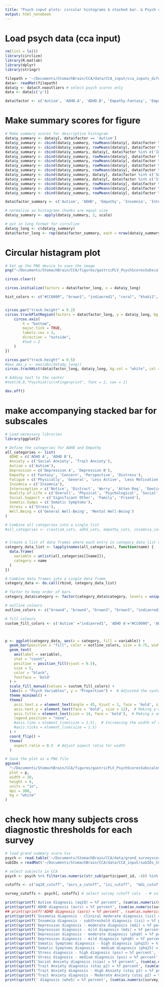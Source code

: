 ```yaml
---
title: "Psych input plots: circular histograms & stacked bar. & Psych cutoff percentages"
output: html_notebook
---
```


# Load psych data (cca input)
```r
rm(list = ls())
library(circlize)
library(R.matlab)
library(dplyr)
library(stringr)

filepath = '~/Documents/StomachBrain/CCA/data/CCA_input/cca_inputs_difumo256_gastricPLV_PsychScoresSubscales.mat'
data<- readMat(filepath)
data$y <- data$Y.nooutliers # select psych scores only
data <- data[c('y')]

data$factor <- c('Autism', 'ADHD.A', 'ADHD.B', 'Empathy.Fantasy', 'Empathy.Concern', 'Empathy.Perspective', 'Empathy.Distress', 'Insomnia', 'Intero.Notice', 'Intero.Not.Distract', 'Intero.Not.Worry', 'Intero.Attention.Regulation', 'Intero.Emotion.Aware', 'Intero.Self.Regulate', 'Intero.Body.Listen', 'Intero.Trusting' , 'Depression.B', 'Physical.Fatigue', 'General.Fatigue', 'Reduced.Active', 'Reduced.Motivation', 'Mental.Fatigue', 'Support.Sig.Other', 'Support.Family', 'Support.Friend', 'Depression.A', 'Somatic.Symptoms', 'Stress', 'Social.Anxiety', 'Anxiety.Trait', 'Well-Being', 'Ment.Well-Being', 'Quality.Life.General', 'Quality.Life.Physical', 'Quality.Life.Psychological', 'Quality.Life.Social', 'Quality.Life.Environment')

```


# Make summary scores for figure
```r

# Make summary scores for descriptive histogram
data$y_summary <- data$y[, data$factor == 'Autism'] 
data$y_summary <- cbind(data$y_summary, rowMeans(data$y[, data$factor %in% c('ADHD.A', 'ADHD.B')]))
data$y_summary <- cbind(data$y_summary, rowMeans(data$y[, data$factor %in% c('Empathy.Fantasy', 'Empathy.Concern', 'Empathy.Perspective', 'Empathy.Distress')]))
data$y_summary <- cbind(data$y_summary, data$y[, data$factor %in% c('Insomnia')])
data$y_summary <- cbind(data$y_summary, rowMeans(data$y[, data$factor %in% c('Intero.Notice', 'Intero.Not.Distract', 'Intero.Not.Worry', 'Intero.Attention.Regulation', 'Intero.Emotion.Aware', 'Intero.Self.Regulate', 'Intero.Body.Listen', 'Intero.Trusting')]))
data$y_summary <- cbind(data$y_summary, rowMeans(data$y[, data$factor %in% c('Depression.B', 'Depression.A')]))
data$y_summary <- cbind(data$y_summary, rowMeans(data$y[, data$factor %in% c('Physical.Fatigue', 'General.Fatigue', 'Reduced.Active', 'Reduced.Motivation', 'Mental.Fatigue')]))
data$y_summary <- cbind(data$y_summary, rowMeans(data$y[, data$factor %in% c('Support.Sig.Other', 'Support.Family', 'Support.Friend')]))
data$y_summary <- cbind(data$y_summary, data$y[, data$factor %in% c('Somatic.Symptoms')])
data$y_summary <- cbind(data$y_summary, data$y[, data$factor %in% c('Stress')])
data$y_summary <- cbind(data$y_summary, rowMeans(data$y[, data$factor %in% c('Social.Anxiety', 'Anxiety.Trait')]))
data$y_summary <- cbind(data$y_summary, rowMeans(data$y[, data$factor %in% c('Well-Being', 'Ment.Well-Being')]))
data$y_summary <- cbind(data$y_summary, rowMeans(data$y[, data$factor %in% c('Quality.Life.General', 'Quality.Life.Physical', 'Quality.Life.Psychological', 'Quality.Life.Social', 'Quality.Life.Environment')]))

data$factor_summary <- c('Autism', 'ADHD', 'Empathy', 'Insomnia', 'Interoception', 'Depression', 'Fatigue', 'Social.Support', 'Somatic.Symps', 'Stress','Anxiety', 'Well-Being', 'Quality.of.Life')

# normalise so histograms chunks are equal size
data$y_summary <- apply(data$y_summary, 2, scale)

# put in long format for circulize
data$y_long <- c(data$y_summary)
data$factor_long <- rep(data$factor_summary, each = nrow(data$y_summary))


```


# Circular histagram plot
```r

# Set up the PNG device to save the image
png("~/Documents/StomachBrain/CCA/figures/gastricPLV_PsychScoresSubscales/CCA_input_figs/circos_psych_input_summary.png", width = 1600, height = 1600)  # 

circos.clear()

circos.initialize(factors = data$factor_long, x = data$y_long)

hist_colors <- c("#CC0000", "brown1", "indianred1", "coral", "khaki1", "seagreen2", "aquamarine", "cadetblue1", "skyblue1", "slateblue1", "mediumpurple1", "plum1", "#FF3399") #, "palegreen1"


circos.par("track.height" = 0.2)
circos.trackPlotRegion(factors = data$factor_long, y = data$y_long, bg.lwd = 3, bg.col = hist_colors, panel.fun = function(x, y) {
    circos.axis(
        h = "bottom",
        major.tick = TRUE,
        labels.cex = 3,
        direction = "outside",
        #lwd = 2 
    )
})

circos.par("track.height" = 0.5)
#max_abs_y <- max(abs(data$y_long))
circos.trackHist(data$factor_long, data$y_long, bg.col = "white", col = hist_colors, lwd = 3, bg.lwd = 2) 

# Adding text to the center
#text(0,0,"Psychiatric\nFingerprint", font = 2, cex = 1)

dev.off()
```


# make accompanying stacked bar for subscales
```r
# Load necessary libraries
library(ggplot2)

# Define the categories for ADHD and Empathy
all_categories <- list(
  ADHD = c('ADHD A', 'ADHD B'),
  Anxiety = c('Social Anxiety', 'Trait Anxiety'),
  Autism = c('Autism'),
  Depression = c('Depression A', 'Depression B'),
  Empathy = c('Fantasy', 'Concern', 'Perspective', 'Distress'),
  Fatigue = c('Physically', 'General', 'Less Active', 'Less Motivation', 'Mental'),
  Insomnia = c('Insomnia'),
  Interoception = c('Notice', 'Distract', 'Worry', 'Atten Reg', 'Emotion', 'Self Reg', 'Listen', 'Trusting'),
  Quality.of.Life = c('Overall', 'Physical', 'Psychological', 'Social', 'Environment'),
  Social.Support = c('Significant Other', 'Family', 'Friend'),
  Somatic.Symps = c('Somatic Symptoms'),
  Stress = c('Stress'),
  Well.Being = c('General Well-Being', 'Mental Well-Being')
)

# Combine all categories into a single list
#all_categories <- c(autism_cats, adhd_cats, empathy_cats, insomnia_cats, intero_cats, depress_cats, fatigue_cats, support_cats, somatic_cats, stress_cats, anxiety_cats, wellbeing_cats, quallife_cats)


# Create a list of data frames where each entry in category_data_list contains data for plotting
category_data_list <- lapply(names(all_categories), function(name) {
  data.frame(
    variable = unlist(all_categories[[name]]),
    category = name
  )
})

# Combine data frames into a single data frame
category_data <- do.call(rbind, category_data_list)

# factor to keep order of bars  
category_data$category <- factor(category_data$category, levels = unique(category_data$category))

# outline colours
outline_colors <- c("brown4", "brown4", "brown3", "brown3", "indianred3", "coral2","coral2", "khaki3", "khaki3", "khaki3", "khaki3","seagreen4", "seagreen4", "seagreen4", "seagreen4", "seagreen4", "aquamarine3", "cadetblue3", "cadetblue3", "cadetblue3", "cadetblue3","cadetblue3", "cadetblue3","cadetblue3", "cadetblue3", "skyblue3", "skyblue3","skyblue3", "skyblue3", "skyblue3", "slateblue3", "slateblue3", "slateblue3", "mediumpurple3", "plum3", "violetred4", "violetred4")

# fill colours
custom_fill_colors <- c('Autism' ="indianred1", 'ADHD A'="#CC0000", 'ADHD B'="#CC0000", 'Fantasy'="khaki1", 'Concern'="khaki1", 'Perspective'="khaki1", 'Distress'="khaki1", 'Insomnia'="aquamarine", 'Notice'="cadetblue1", 'Distract'="cadetblue1", 'Worry'="cadetblue1", 'Atten Reg'="cadetblue1", 'Emotion'="cadetblue1", 'Self Reg'="cadetblue1", 'Listen'="cadetblue1",  'Trusting'="cadetblue1", 'Depression B'="coral", 'Depression A'="coral", 'Physically'="seagreen2", 'General'="seagreen2", 'Less Active'="seagreen2", 'Less Motivation'="seagreen2", 'Mental'="seagreen2", 'Significant Other'="slateblue1", 'Family'="slateblue1", 'Friend'="slateblue1", 'Somatic Symptoms' = "mediumpurple1", 'Stress' = "plum1", 'Social Anxiety'="brown1", 'Trait Anxiety' ="brown1", 'General Well-Being'="#FF3399", 'Mental Well-Being'="#FF3399", 'Overall'="skyblue1", 'Physical'="skyblue1", 'Psychological'="skyblue1", 'Social'="skyblue1", 'Environment'="skyblue1")



p <- ggplot(category_data, aes(x = category, fill = variable)) +
  geom_bar(position = "fill", color = outline_colors, size = 0.75, width = 0.9) +
  geom_text(
    aes(label = variable), 
    stat = "count",
    position = position_fill(vjust = 0.5),
    size = 5,
    color = "black",
    fontface = 'bold' 
  ) +
  scale_fill_manual(values = custom_fill_colors) +
  labs(x = "Psych Variables", y = "Proportion") +  # Adjusted the syntax (removed an extra +)
  theme_minimal() +
  theme(
    axis.text.x = element_text(angle = 45, hjust = 1, face = 'bold', size = 12),  # Making x-axis text bold and larger
    axis.text.y = element_text(face = 'bold', size = 12),  # Making y-axis (left) text bold and larger
    axis.title = element_text(size = 14, face = 'bold'),  # Making x and y-axis labels larger
    legend.position = "none",
    #axis.line = element_line(size = 1.5),  # Increasing the width of axis lines
    #axis.ticks = element_line(size = 1.5)  
  ) +
  coord_flip() +
  theme(
    aspect.ratio = 0.5  # Adjust aspect ratio for width
  )

# Save the plot as a PNG file
ggsave(
  "~/Documents/StomachBrain/CCA/figures/gastricPLV_PsychScoresSubscales/CCA_input_figs/psych_subscales.png",
  plot = p,
  width = 10,
  height = 6,
  units = "in",
  dpi = 300,
  bg = "white"
)

```

# check how many subjects cross diagnostic thresholds for each survey
```r

# load grand summary score tsv
psych <- read.table('~/Documents/StomachBrain/CCA/data/grand_surveyscores_summary.tsv', header = TRUE, sep = "\t")
subIDs = readMat('~/Documents/StomachBrain/CCA/data/CCA_input/subIDs_CCA_PsychScoresSubscales.mat')$subIDs

# select subjects in CCA
psych <- psych %>% filter(as.numeric(str_sub(participant_id, -4)) %in% subIDs[, 1])

cutoffs <- c("aq10_cutoff", "asrs_a_cutoff", "isi_cutoff",  "mdi_cutoff", "phq9_cutoff", "phq15_cutoff", "pss_cutoff", "sias_cutoff", "stai_trait_cutoff44", "stai_trait_cutoff_cat", "who_cutoff")

survey_cutoffs <- psych[, cutoffs] # select survey cutoff cols  - # colSums(is.na(survey_cutoffs))

print(sprintf('Autism diagnosis (aq10) = %f percent', (sum(as.numeric(survey_cutoffs[, 'aq10_cutoff']))/nrow(psych)) * 100))
print(sprintf('ADHD diagnosis (asrs) = %f percent', (sum(as.numeric(survey_cutoffs[, 'asrs_a_cutoff']))/nrow(psych)) * 100))  
## print(sprintf('ADHD diagnosis (asrs) = %f percent', (sum(as.numeric(survey_cutoffs[, 'asrs_a_cutoff']), na.rm = TRUE)/sum(!is.na(survey_cutoffs[, 'asrs_a_cutoff']))) * 100))
print(sprintf('Insomnia diagnosis - clinical moderate diagnosis (isi) = %f percent', (table(survey_cutoffs[, 'isi_cutoff'])[1]/nrow(psych)) * 100))
print(sprintf('Insomnia diagnosis - subthreshold diagnosis (isi) = %f percent', (table(survey_cutoffs[, 'isi_cutoff'])[3]/nrow(psych)) * 100))
print(sprintf('Depression diagnosis - moderate diagnosis (mdi) = %f percent', (table(survey_cutoffs[, 'mdi_cutoff'])[2]/nrow(psych)) * 100))
print(sprintf('Depression diagnosis - mild diagnosis (mdi) = %f percent', (table(survey_cutoffs[, 'mdi_cutoff'])[1]/nrow(psych)) * 100))
print(sprintf('Depression diagnosis - moderate diagnosis (phq9) = %f percent', (table(survey_cutoffs[, 'phq9_cutoff'])[2]/nrow(psych)) * 100))
print(sprintf('Depression diagnosis - mild diagnosis (phq9) = %f percent', (table(survey_cutoffs[, 'phq9_cutoff'])[1]/nrow(psych)) * 100))
print(sprintf('Somatic Symptoms diagnosis - high diagnosis (phq15) = %f percent', (table(survey_cutoffs[, 'phq15_cutoff'])[1]/nrow(psych)) * 100))
print(sprintf('Somatic Symptoms diagnosis - medium diagnosis (phq15) = %f percent', (table(survey_cutoffs[, 'phq15_cutoff'])[3]/nrow(psych)) * 100))
print(sprintf('Stress diagnosis - high diagnosis (pss) = %f percent', (table(survey_cutoffs[, 'pss_cutoff'])[1]/nrow(psych)) * 100))
print(sprintf('Stress diagnosis - medium diagnosis (pss) = %f percent', (table(survey_cutoffs[, 'pss_cutoff'])[3]/nrow(psych)) * 100))
print(sprintf('Social Anxiety diagnosis (sias) = %f percent', (sum(as.numeric(survey_cutoffs[, 'sias_cutoff']))/nrow(psych)) * 100))
print(sprintf('Trait Anxiety diagnosis (stai p2) = %f percent', (sum(as.numeric(survey_cutoffs[, 'stai_trait_cutoff44']))/nrow(psych)) * 100))
print(sprintf('Trait Anxiety diagnosis - High Anxiety (stai p2) = %f percent', (table(survey_cutoffs[, 'stai_trait_cutoff_cat'])[1]/nrow(psych)) * 100))
print(sprintf('Trait Anxiety diagnosis - Moderate Anxiety (stai p2) = %f percent', (table(survey_cutoffs[, 'stai_trait_cutoff_cat'])[3]/nrow(psych)) * 100))
print(sprintf(' diagnosis (who5) = %f percent', (sum(as.numeric(survey_cutoffs[, 'who_cutoff']))/nrow(psych)) * 100))


```


